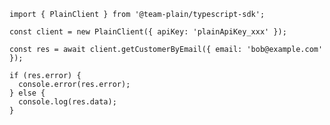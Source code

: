 ```tsx
import { PlainClient } from '@team-plain/typescript-sdk';

const client = new PlainClient({ apiKey: 'plainApiKey_xxx' });

const res = await client.getCustomerByEmail({ email: 'bob@example.com' });

if (res.error) {
  console.error(res.error);
} else {
  console.log(res.data);
}
```
